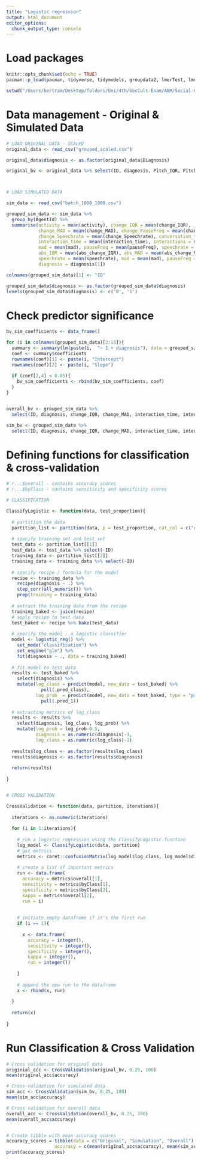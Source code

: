 ```yaml
---
title: "Logistic regression"
output: html_document
editor_options: 
  chunk_output_type: console
---
```



# Load packages
```r
knitr::opts_chunk$set(echo = TRUE)
pacman::p_load(pacman, tidyverse, tidymodels, groupdata2, lmerTest, lme4, kernlab, ggplot2, dplyr, caret)

setwd("/Users/bertram/Desktop/folders/Uni/4th/SocCult-Exam/ABM/Social-Cultural-Dynamics")
```


# Data management - Original & Simulated Data
```r

# LOAD ORIGINAL DATA - SCALED
original_data <- read_csv("grouped_scaled.csv")

original_data$diagnosis <- as.factor(original_data$Diagnosis)

original_bv <- original_data %>% select(ID, diagnosis, Pitch_IQR, Pitch_MAD, pauseFreq, speechrate)



# LOAD SIMULATED DATA

sim_data <- read_csv("batch_1000_1000.csv")

grouped_sim_data <- sim_data %>% 
  group_by(AgentId) %>% 
  summarise(activity = mean(activity), change_IQR = mean(change_IQR),
            change_MAD = mean(change_MAD), change_PauseFreq = mean(change_PauseFreq),
            change_Speechrate = mean(change_Speechrate), conversation_time = mean(conversation_time),
            interaction_time = mean(interaction_time), interactions = mean(interactions),
            mad = mean(mad), pauseFreq = mean(pauseFreq), speechrate = mean(speechrate), 
            abs_IQR = mean(abs_change_IQR), abs_MAD = mean(abs_change_MAD), IQR = mean(IQR),
            speechrate = mean(speechrate), mad = mean(mad), pauseFreq = mean(pauseFreq),
            diagnosis = diagnosis[1])

colnames(grouped_sim_data)[1] <- "ID"

grouped_sim_data$diagnosis <- as.factor(grouped_sim_data$diagnosis)
levels(grouped_sim_data$diagnosis) <- c('0', '1')
```


# Check predictor significance
```r
bv_sim_coefficients <- data_frame()

for (i in colnames(grouped_sim_data)[2:15]){
  summary <- summary(lm(paste(i,  "~ 1 + diagnosis"), data = grouped_sim_data, na.rm=T))
  coef <- summary$coefficients
  rownames(coef)[1] <- paste(i, "Intercept")
  rownames(coef)[2] <- paste(i, "Slope")
  
  if (coef[2,4] < 0.05){
    bv_sim_coefficients <- rbind(bv_sim_coefficients, coef)
  }
}


overall_bv <- grouped_sim_data %>% 
  select(ID, diagnosis, change_IQR, change_MAD, interaction_time, interactions, abs_IQR, abs_MAD, mad, IQR, speechrate)

sim_bv <- grouped_sim_data %>% 
  select(ID, diagnosis, change_IQR, change_MAD, interaction_time, interactions, abs_IQR, abs_MAD)

```


# Defining functions for classification & cross-validation
```r

# r...$overall - contains accuracy scores
# r...$byClass - contains sensitivity and specificity scores

# CLASSIFICATION

ClassifyLogistic <- function(data, test_proportion){
  
  # partition the data
  partition_list <- partition(data, p = test_proportion, cat_col = c("diagnosis"), list_out = T)
  
  # specify training set and test set
  test_data <- partition_list[[1]]
  test_data <- test_data %>% select(-ID)
  training_data <- partition_list[[2]]
  training_data <- training_data %>% select(-ID)
  
  # specify recipe / formula for the model
  recipe <- training_data %>%
    recipe(diagnosis ~ .) %>% 
    step_corr(all_numeric()) %>% 
    prep(training = training_data)
  
  # extract the training data from the recipe
  training_baked <- juice(recipe)
  # apply recipe to test data
  test_baked <- recipe %>% bake(test_data)
  
  # specify the model - a logistic classifier
  model <- logistic_reg() %>% 
    set_mode("classification") %>% 
    set_engine("glm") %>% 
    fit(diagnosis ~ ., data = training_baked)
  
  # fit model to test data
  results <- test_baked %>% 
    select(diagnosis) %>% 
    mutate(log_class = predict(model, new_data = test_baked) %>% 
             pull(.pred_class),
           log_prob  = predict(model, new_data = test_baked, type = "prob") %>% 
             pull(.pred_1))
  
  # extracting metrics of log_class
  results <- results %>%
    select(diagnosis, log_class, log_prob) %>% 
    mutate(log_prob = log_prob-0.5,
           diagnosis = as.numeric(diagnosis)-1,
           log_class = as.numeric(log_class)-1) 
  
  results$log_class <- as.factor(results$log_class)
  results$diagnosis <- as.factor(results$diagnosis)
  
  return(results)
  
}


# CROSS VALIDATION

CrossValidation <- function(data, partition, iterations){
  
  iterations <- as.numeric(iterations)
  
  for (i in 1:iterations){
    
    # run a logistic regression using the ClassifyLogistic function
    log_model <- ClassifyLogistic(data, partition)
    # get metrics
    metrics <- caret::confusionMatrix(log_model$log_class, log_model$diagnosis, positive="0")
    
    # create a list of important metrics
    run <- data.frame(
      accuracy = metrics$overall[1],
      sensitivity = metrics$byClass[1],
      specificity = metrics$byClass[2],
      kappa = metrics$overall[2],
      run = i)
    
    
    # initiate empty dataframe if it's the first run
    if (i == 1){
      
      x <- data.frame(
        accuracy = integer(),
        sensitivity = integer(),
        specificity = integer(),
        kappa = integer(),
        run = integer())
      
    }
    
    # append the new run to the dataframe
    x <- rbind(x, run)
  
  }
  
  return(x)
  
}


```


# Run Classification & Cross Validation
```r

# Cross validation for original data
originial_acc <- CrossValidation(original_bv, 0.25, 100)
mean(original_acc$accuracy)

# Cross-validation for simulated data
sim_acc <- CrossValidation(sim_bv, 0.25, 100)
mean(sim_acc$accuracy)

# Cross validation for overall data
overall_acc <- CrossValidation(overall_bv, 0.25, 100)
mean(overall_acc$accuracy)


# Create tibble with mean accuracy scores
accuracy_scores = tibble(data = c("Original", "Simulation", "Overall"),
                  accuracy = c(mean(original_acc$accuracy), mean(sim_acc$accuracy), mean(overall_acc$accuracy)))
print(accuracy_scores)
```



